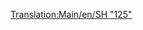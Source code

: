 [[Translation:Main/en/SH "125"]]{{Template:Trenes/Es
|Imagen=[[File:en/Sh125.png]]
|Nombre=SH "125"
|Precio=46.874 € (23.437 £)
|Velocidad=201 km/h (125 mph)
|Peso=70 t
|Potencia=4.500 CV (3.356 kW)
|Coste-anual=5.788 € (2.894 £)
|Diseño=1978
|Duración=20
|Capacidad=8 bolsas de correo
|Descripción=Esto no es solo una locomotora, sino un par, que funcionan al unísono. Ambas unidades pueden llevar carga extra, por defecto correo. No se olvide de [[Main/es/Reformar vehículos|reformar]] este vehículo si usted sólo va a transportar [[Main/es/Pasajeros|pasajeros]], ¡de esta forma sus estaciones no empezaran a reunir [[Main/es/Correo|correo]]!
|Vida-real=Esta es una versión rebautizada de la británica [http://www.wikipedia.org/wiki/InterCity 125 InterCity 125], con el récord de la locomotora diésel más rápida del mundo (237 km/h ó 148 mph).
}}